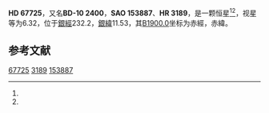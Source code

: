 {{Starbox begin
| name = HD 67725
}}
{{Starbox observe
| epoch = [[J2000.0|J2000.0]]
| constell = {{星座名待查}}<ref name=SIMBAD>{{cite web
 | url=http://simbad.u-strasbg.fr/simbad/sim-id?Ident=HR+3189
 | title=Pulsating variable Star
 | publisher=Centre de Données astronomiques de Strasbourg
 | work=SIMBAD
 | accessdate=2012-07-13
 | archive-date=2016-03-16
 | archive-url=https://web.archive.org/web/20160316235258/http://simbad.u-strasbg.fr/simbad/sim-id?Ident=HR+3189
 | dead-url=no
 }}</ref><ref name=DATA>{{cite web
 | url=http://vizier.u-strasbg.fr/viz-bin/VizieR-5?-out.add=.&-source=5050&-corr=PK=HR&-out.max=9999&HR=3189
 | title=VizieR Detailed Page
 | accessdate=2012-07-13
 | archive-date=2019-02-16
 | archive-url=https://web.archive.org/web/20190216115808/http://vizier.u-strasbg.fr/viz-bin/VizieR-5?-out.add=.&-source=5050&-corr=PK=HR&-out.max=9999&HR=3189
 | dead-url=no
 }}</ref>
| 星官 = 
| ra = {{RA|8|8|56.9}}<ref name=SIMBAD /><ref name=DATA />
| dec = {{DEC|-11|20|23}}<ref name=SIMBAD /><ref name=DATA />
| appmag_v = 6.32<ref name=SIMBAD /><ref name=DATA />
}}
{{Starbox character
| class = A0Vn<ref name=SIMBAD /><ref name=DATA />
| b-v = 0.01<ref name=SIMBAD /><ref name=DATA />
| u-b = -0.09<ref name=SIMBAD /><ref name=DATA />
| r-i = <ref name=SIMBAD /><ref name=DATA />
| variable = 
}}
{{Starbox astrometry
| radial_v = -0.09
| prop_mo_ra = 20
| parallax = 
| p_error = 
}}
{{Starbox catalog
| names =BD-10 2400，[[SAO星表|SAO]] 153887，[[HD星表|HD]] 67725，[[HR星表|HR]] 3189}}
{{Starbox reference |Simbad=HR+3189}}
{{Starbox end}}

'''HD 67725'''，又名'''BD-10 2400'''，'''SAO 153887'''、'''HR 3189'''，是一颗恒星<ref name=SIMBAD /><ref name=DATA />，视星等为6.32，位于[[銀道座標系|銀經]]232.2，[[銀道座標系|銀緯]]11.53，其[[B1900.0|B1900.0]]坐标为赤經{{RA|8|4|12.1}}，赤緯{{DEC|-11|11.53|50}}。

== 参考文献 ==
{{reflist}}

{{star-stub}}

[[Category:HD和HDE天體|67725]]
[[Category:HR天體|3189]]
[[Category:SAO天體|153887]]